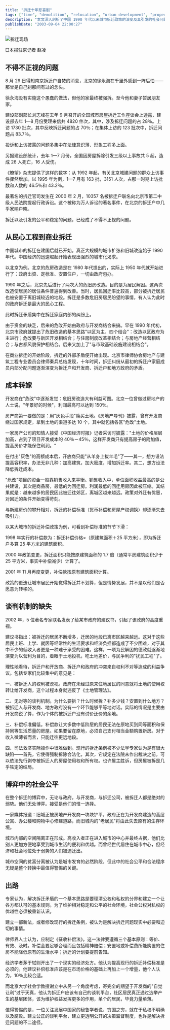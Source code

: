 ```yaml
---
title: "拆迁十年悲喜剧"
tags: ["time", "demolition", "relocation", "urban development", "property rights", "social conflict", "china", "real estate"]
description: "本文深入剖析了中国 1990 年代以来城市拆迁政策的演变及其引发的社会问题。文章以南京拆迁户自焚事件为切入点，揭示拆迁已成为引发社会矛盾的主要问题——建设部数据显示，拆迁问题占上访总量 70%，集体上访的 83.7%。从最初的'民心工程'到后来的'商业拆迁'，文章追溯了拆迁性质的转变：政府引入开发商后，拆迁补偿标准不断下滑，被拆迁居民被迫迁往越来越远的郊区。文章剖析了拆迁冲突的四大根源：被拆迁人权利被漠视、缺乏对等谈判机制、补偿标准偏低、司法救济难以实现。这种城市空间重构正在形成贫富分离，曾经世代居住在城市中心的弱势群体被迫迁出。专家建议通过制定《征收补偿法》、提高补偿标准、建立居民谈判平台等措施解决拆迁问题。"
publishDate: "2003-09-04 22:00:27"
---
```


![拆迁现场](http://www.nanfangdaily.com.cn/zm/20030904/xw/tb/200309040766_225682.jpg)

□本报驻京记者 赵凌

## 不得不正视的问题

8 月 29 日得知南京拆迁户自焚的消息，北京的徐永海在千里外感到一阵后怕——那曾是自己刹那间有过的念头。

徐永海没有实施这个愚蠢的做法，但他的家最终被强拆。至今他和妻子暂居朋友家。

建设部副部长刘志峰在去年 9 月召开的全国城市房屋拆迁工作座谈会上透露，建设部去年 1—8 月份受理来信共 4820 件次，其中，涉及拆迁问题的占 28％。上访 1730 批次，其中反映拆迁问题的占 70％；在集体上访的 123 批次中，拆迁问题占 83.7％。

投诉和上访披露的问题多集中在法律意识薄、形象工程多上面。

另据建设部统计，去年 1—7 月份，全国因房屋拆除引发三级以上事故共 5 起，造成 26 人死亡，16 人受伤。

《瞭望》杂志提供了这样的数字：从 1992 年起，有关北京城建问题的群众上访事件骤然增加。以 1995 年为例，1—7 月有 163 批，3151 人次，占那一时期上访批数和人数的 46.5％和 43.2％。

最著名的拆迁官司发生在 2000 年 2 月，10357 名被拆迁户联名向北京市第二中级人民法院提起行政诉讼。这个被称为万人诉讼的著名事件，在北京的拆迁户中几乎家喻户晓。

拆迁以及引发的公平和稳定的问题，已经成了不得不正视的问题。

## 从民心工程到商业拆迁

中国城市的拆迁在建国后就已开始。真正大规模的城市扩张和旧城改造始于 1990 年代。中国经济的迅速崛起开始表现出强烈的城市化渴求。

以北京为例。北京的危房改造是在 1980 年代提出的，实际上 1950 年代就开始进行了：政府出资、定标准、安置住户，一切由政府包办。

1990 年之后，北京先后进行了两次大的危旧房改造。目的是为居民解困。这两次改造使居民的居住条件普遍得到改善。当时，居民回迁率比较高，部分被拆迁居民也被安置于离旧城较近的地段。拆迁是多数危旧房居民盼望的事情，有人认为此时的政府拆迁是最大的民心工程。

此时拆迁矛盾集中在拆迁家庭内部的纠纷上。

由于资金的缺乏，后来的危改开始由政府与开发商结合来搞。早在 1990 年代初，北京市政府就提出了危旧改造的基本思路"以区为主，四个结合"：改造以区政府为主进行；危改要与新区开发相结合；与住房制度改革相结合；与房地产经营相结合；与古都风貌保护相结合。后来又加上了"与市政基础设施建设相结合"。

在商业拆迁的开始阶段，拆迁的外部矛盾便开始出现。北京市律师协会房地产与建筑工程专业委员会律师秦兵总结发现，十年时间，拆迁纠纷从最初的拆迁户家庭成员内部分配问题逐渐演变为拆迁户和开发商、拆迁户和地方政府的矛盾。

## 成本转嫁

开发商在"危改"中逐渐发觉：危旧房改造大有利益可图。北京一位曾做过房地产的人士说，"年景好的时候"，利润最高可以达到 150％。

房产商第一要做的是：用"灰色手段"赎买土地。《房地产导刊》披露，曾有开发商绕过国家规定，拿到土地的渠道多达 10 个，其中就包括各区"危改"土地。

一家房产公司的知情人接受《中国经济时报》记者采访时披露："土地的价格层层加高，占到了项目开发成本的 40％－45％，这样开发商只有提高房子的附加值，提高房价才能保住利润。"

在付出"灰色"的高额成本后，开放商只能"从羊身上拔羊毛"了——其一，想方设法提高容积率，办法无非几种：加高建筑，加大密度，增加拆迁率。其二，想方设法降低拆迁成本。

"危改"项目的资金一般靠销售收入来平衡。销售收入中，单位面积收益最高的是公共建设，其次是商品房，最低的为回迁房。利润最低的回迁用房因此被压缩。其结果就是：越来越多的居民因此被迁往郊区，离城区越来越远。政策对外迁有优惠，对回迁的条件开始变得苛刻。

与新建房价的攀升相对，拆迁的补偿标准（货币补偿和房屋产权调换）却逐渐失去吸引力。

以某大城市的拆迁补偿政策为例，可看到补偿标准的节节下滑：

1998 年实行的补偿款为：拆迁补偿价格×（原建筑面积＋25 平方米），即为拆迁户多算 25 平方米的建筑面积。

2000 年政策变更，拆迁面积只能按原建筑面积的 1.7 倍（通常平房建筑面积少于 25 平方米，事实中补偿减少）计算了。

2001 年 11 月再度变更，补偿款按原有建筑面积计算。

政策的更迭让城市居民开始觉得拆迁并不划算，但是情势发展，并不是以他们是否愿意为转移的。

## 谈判机制的缺失

2002 年，5 位著名专家联名发表了给某市政府的建议书，引起了该政府的高度重视。

建议书指出：被拆迁的居民不断增多，迁居的地段已离市区越来越远。这对于这些居民上班、上学、就医等经常性的生活要求和经济负担都造成了不少困难，对于其中不少的低收入者更是一种难于承受的困难。这样，一项为民解困的德政就逐渐地演变为以营利为目的，着眼于土地投机，吃土地差价，与民争利的"扰民工程"了。

理性地看待，拆迁户和开放商、拆迁户和政府的冲突来自权利不对等造成的利益争议。包括专家们比较集中的意见是：

一、被拆迁人的权利被漠视。政府在未经过原来住地居民的同意就将土地的使用权转让给开发商，这个过程本身就违反了《土地管理法》。

二、无对等的谈判机制。为什么要拆？什么时候拆？补多少钱？安置到什么地方？被拆迁人与开发商、地方政府没有一个环节能够平等地对话。实际的情况是主要由开发商说了算，作为个体的被拆迁户没有讨价还价的余地。

三、补偿标准偏低。补偿款让大多数中低阶层的居民无法在原地买到同等面积和保持同等生活质量的房屋。如果要留在原地，必须自己支付相当金额购置新房。对于收入微薄者而言，只能迁往更远地段。

四、司法救济实际操作中很难做到。现行的拆迁条例被不少法学专家认为是有很大缺陷——首先，它使得强制拆除合法化，其次，它规定在法院未作出裁决之前，可以依法先行剥夺被拆迁人的房屋使用权和所有权。也许屋主胜诉，但房屋被拆是几乎铁定的结局。

## 博弈中的社会公平

在整个拆迁的博弈中，无论与政府，与开发商，与拆迁公司，被拆迁人都是绝对的弱势。他们无处博弈。接受是他们的惟一选择。

一家媒体报道：旧城正被房地产开发商一块块铲平，政府正在为开发商建造的高层公寓、办公楼和购物中心修建道路，而旧城内的"老居民"将由此失去原有的生存环境。

城市内部的空间隔离正在形成。高收入者正在进入城市的中心并最终占据，他们比别人更加方便地享受到城市生活的便利和优越。而曾经世代居住在城市中心，但经济和社会地位处于弱势的人们被迫迁出。

城市空间的贫富分离被认为是城市发育的必然阶段，但此中的社会公平和合法程序无疑是整个转换中最值得警惕的关键。

## 出路

专家认为，解决拆迁矛盾的一个基本思路是要理清公权和私权的分界和建立一个让各方都认可的基本规则。为了维护相对稳定和公平的社会环境，社会公权对私权的优越性必须被重新认识。

建立一部新法，或者修改现行的拆迁条例，被认为是解决拆迁问题现实中必要和迫切的事情。

律师界人士认为，应制定《征收补偿法》。这一法律要遵循三个基本原则：等价、有效、及时。补偿金要足够合理而且包括精神赔偿；安置地或补偿费所能购置的住房不能降低原有的生活水平；拆迁的计划要提前告知。

经济学者茅于轼则开出了一个现实的经济处方。他认为提高现行的拆迁补偿标准是必须的。他建议补偿标准应该是在市场价格的基础上再加上一个增量，他个人认为，10％比较合适。

而北京大学社会学教授谢立中从另一个角度考虑，寄完全的期望于开发商的"自觉让利"过于天真，他认为拆迁户应该有自己的谈判平台，社区居民真正通过选举产生的基层团体，该为维护权益发挥更多的作用，单个的居民，毕竟力量单薄。

值得警惕的是，一位关注发展中国家的秘鲁学者说，穷国之穷，就在于私权不明确以及腐败。建立公正的谈判平台，建立更透明公开的决策监督制度，也许是解决拆迁问题的不二途径。
